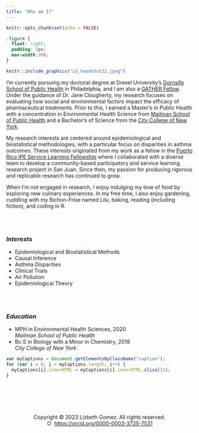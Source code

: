 ```yaml
---
title: "Who am I?"
---
```


```r

knitr::opts_chunk$set(echo = FALSE)
```

```css
.figure {
  float: right;
  padding: 5px;
  max-width:30%;
}
```

::: floating

```r
knitr::include_graphics("LG_headshot22.jpeg")
```

I'm currently pursuing my doctoral degree at Drexel University's [Dornsife School of Public Health](https://drexel.edu/dornsife/academics/departments/environmental-occupational-health/eoh-student-profiles/) in Philadelphia, and I am also a [GATHER Fellow](https://drexel.edu/dornsife/global/global-health-training/gather/). Under the guidance of Dr. Jane Clougherty, my research focuses on evaluating how social and environmental factors impact the efficacy of pharmaceutical treatments. Prior to this, I earned a Master's in Public Health with a concentration in Environmental Health Science from [Mailman School of Public Health](https://www.publichealth.columbia.edu/academics/departments/environmental-health-sciences-ehs)  and a Bachelor's of Science from the [City College of New York](https://www.ccny.cuny.edu/).

My research interests are centered around epidemiological and biostatistical methodologies, with a particular focus on disparities in asthma outcomes. These interests originated from my work as a fellow in the [Puerto Rico IPE Service Learning Fellowship](https://www.publichealth.columbia.edu/research/puerto-rico) where I collaborated with a diverse team to develop a community-based participatory and service learning research project in San Juan. Since then, my passion for producing rigorous and replicable research has continued to grow.

When I'm not engaged in research, I enjoy indulging my love of food by exploring new culinary experiences. In my free time, I also enjoy gardening, cuddling with my Bichon-Frise named Lilu, baking, reading (including fiction), and coding in R.




<div class = "row">
  
<div class = "col-md-4">

<br><br>

### *Interests*

-   Epidemiological and Biostatistical Methods
-   Causal Inference
-   Asthma Disparities
-   Clinical Trials
-   Air Pollution
-   Epidemiological Theory
</div>
  
<div class = "col-md-4">
<br><br>

### *Education*

-   MPH in Environmental Health Sciences, 2020 <br>
   *Mailman School of Public Health* <br>
-   Bc.S in Biology with a Minor in Chemistry, 2018 <br>
   *City College of New York* <br>
</div>
  

</div>
</div>




:::

```js
var myCaptions = document.getElementsByClassName("caption");
for (var i = 0; i < myCaptions.length; i++) {
  myCaptions[i].innerHTML = myCaptions[i].innerHTML.slice(11);
}
```

<br>
<br>
<br>
<br>

<center>Copyright &copy; 2023 Lizbeth Gomez. All rights reserved. </center>


<center><div itemscope itemtype="https://schema.org/Person"><a itemprop="sameAs" content="https://orcid.org/0000-0003-3725-7531" href="https://orcid.org/0000-0003-3725-7531" target="orcid.widget" rel="me noopener noreferrer" style="vertical-align:top;"><img src="https://orcid.org/sites/default/files/images/orcid_16x16.png" style="width:1em;margin-right:.5em;" alt="ORCID iD icon">https://orcid.org/0000-0003-3725-7531</a></div><center>

